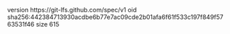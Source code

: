 version https://git-lfs.github.com/spec/v1
oid sha256:442384713930acdbe6b77e7ac09cde2b01afa6f61f533c197f849f5763531f46
size 615
